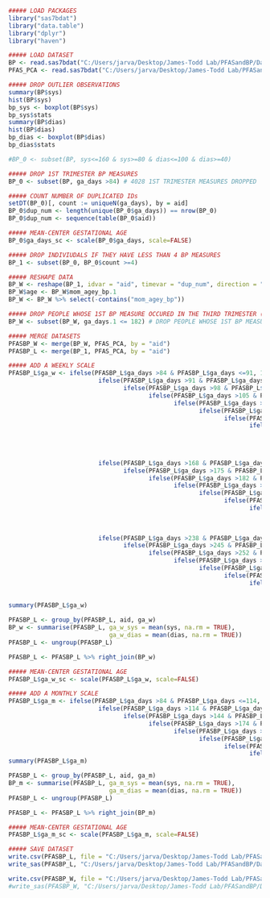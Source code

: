 ```{r}
##### LOAD PACKAGES
library("sas7bdat")
library("data.table")
library("dplyr")
library("haven")

##### LOAD DATASET
BP <- read.sas7bdat("C:/Users/jarva/Desktop/James-Todd Lab/PFASandBP/Data/mage.sas7bdat")
PFAS_PCA <- read.sas7bdat("C:/Users/jarva/Desktop/James-Todd Lab/PFASandBP/Data/PFAS_PCA.sas7bdat")

```

```{r}
##### DROP OUTLIER OBSERVATIONS
summary(BP$sys)
hist(BP$sys)
bp_sys <- boxplot(BP$sys)
bp_sys$stats
summary(BP$dias)
hist(BP$dias)
bp_dias <- boxplot(BP$dias)
bp_dias$stats

#BP_0 <- subset(BP, sys<=160 & sys>=80 & dias<=100 & dias>=40)

##### DROP 1ST TRIMESTER BP MEASURES
BP_0 <- subset(BP, ga_days >84) # 4028 1ST TRIMESTER MEASURES DROPPED

##### COUNT NUMBER OF DUPLICATED IDs
setDT(BP_0)[, count := uniqueN(ga_days), by = aid]
BP_0$dup_num <- length(unique(BP_0$ga_days)) == nrow(BP_0)
BP_0$dup_num <- sequence(table(BP_0$aid))

##### MEAN-CENTER GESTATIONAL AGE
BP_0$ga_days_sc <- scale(BP_0$ga_days, scale=FALSE)

```

```{r}
##### DROP INDIVIUDALS IF THEY HAVE LESS THAN 4 BP MEASURES
BP_1 <- subset(BP_0, BP_0$count >=4)

##### RESHAPE DATA
BP_W <- reshape(BP_1, idvar = "aid", timevar = "dup_num", direction = "wide")
BP_W$age <- BP_W$mom_agey_bp.1
BP_W <- BP_W %>% select(-contains("mom_agey_bp"))

##### DROP PEOPLE WHOSE 1ST BP MEASURE OCCURED IN THE THIRD TRIMESTER (N = 2)
BP_W <- subset(BP_W, ga_days.1 <= 182) # DROP PEOPLE WHOSE 1ST BP MEASURE OCCURED IN THE THIRD TRIMESTER (N = 2)

##### MERGE DATASETS
PFASBP_W <- merge(BP_W, PFAS_PCA, by = "aid")
PFASBP_L <- merge(BP_1, PFAS_PCA, by = "aid")

```

```{r}
##### ADD A WEEKLY SCALE
PFASBP_L$ga_w <- ifelse(PFASBP_L$ga_days >84 & PFASBP_L$ga_days <=91, 13,
                         ifelse(PFASBP_L$ga_days >91 & PFASBP_L$ga_days <=98, 14,
                                ifelse(PFASBP_L$ga_days >98 & PFASBP_L$ga_days <=105, 15,
                                       ifelse(PFASBP_L$ga_days >105 & PFASBP_L$ga_days <=112, 16,
                                              ifelse(PFASBP_L$ga_days >112 & PFASBP_L$ga_days <=119, 17,
                                                     ifelse(PFASBP_L$ga_days >119 & PFASBP_L$ga_days <=126, 18,
                                                            ifelse(PFASBP_L$ga_days >126 & PFASBP_L$ga_days <=133, 19, 
                                                                   ifelse(PFASBP_L$ga_days >133 & PFASBP_L$ga_days <=140, 20, 
                                                                          ifelse(PFASBP_L$ga_days >140 & PFASBP_L$ga_days <=147, 21,
                                                                                 ifelse(PFASBP_L$ga_days >147 & PFASBP_L$ga_days <=154, 22, 
                                                                                        ifelse(PFASBP_L$ga_days >154 & PFASBP_L$ga_days <=161, 23,
                                                                                            ifelse(PFASBP_L$ga_days >161 & PFASBP_L$ga_days <=168, 24,
                         ifelse(PFASBP_L$ga_days >168 & PFASBP_L$ga_days <=175, 25,
                                ifelse(PFASBP_L$ga_days >175 & PFASBP_L$ga_days <=182, 26,
                                       ifelse(PFASBP_L$ga_days >182 & PFASBP_L$ga_days <=189, 27,
                                              ifelse(PFASBP_L$ga_days >189 & PFASBP_L$ga_days <=196, 27,
                                                     ifelse(PFASBP_L$ga_days >196 & PFASBP_L$ga_days <=203, 29,
                                                            ifelse(PFASBP_L$ga_days >203 & PFASBP_L$ga_days <=210, 30, 
                                                                   ifelse(PFASBP_L$ga_days >210 & PFASBP_L$ga_days <=217, 31, 
                                                                          ifelse(PFASBP_L$ga_days >217 & PFASBP_L$ga_days <=224, 32,
                                                                                 ifelse(PFASBP_L$ga_days >224 & PFASBP_L$ga_days <=231, 33, 
                                                                                        ifelse(PFASBP_L$ga_days >231 & PFASBP_L$ga_days <=238, 34,
                         ifelse(PFASBP_L$ga_days >238 & PFASBP_L$ga_days <=245, 35,
                                ifelse(PFASBP_L$ga_days >245 & PFASBP_L$ga_days <=252, 36,
                                       ifelse(PFASBP_L$ga_days >252 & PFASBP_L$ga_days <=259, 37,
                                              ifelse(PFASBP_L$ga_days >259 & PFASBP_L$ga_days <=266, 38,
                                                     ifelse(PFASBP_L$ga_days >266 & PFASBP_L$ga_days <=273, 39,
                                                            ifelse(PFASBP_L$ga_days >273 & PFASBP_L$ga_days <=280, 40, 
                                                                   ifelse(PFASBP_L$ga_days >280 & PFASBP_L$ga_days <=287, 41, 
                                                                          ifelse(PFASBP_L$ga_days >287 & PFASBP_L$ga_days <=294, 42,
                                                                                 ifelse(PFASBP_L$ga_days >294 & PFASBP_L$ga_days <=301, 43, 0)))))))))))))))))))))))))))))))
summary(PFASBP_L$ga_w)

PFASBP_L <- group_by(PFASBP_L, aid, ga_w)
BP_w <- summarise(PFASBP_L, ga_w_sys = mean(sys, na.rm = TRUE),
                            ga_w_dias = mean(dias, na.rm = TRUE))
PFASBP_L <- ungroup(PFASBP_L)

PFASBP_L <- PFASBP_L %>% right_join(BP_w)

##### MEAN-CENTER GESTATIONAL AGE
PFASBP_L$ga_w_sc <- scale(PFASBP_L$ga_w, scale=FALSE)

```

```{r}
##### ADD A MONTHLY SCALE
PFASBP_L$ga_m <- ifelse(PFASBP_L$ga_days >84 & PFASBP_L$ga_days <=114, 3,
                         ifelse(PFASBP_L$ga_days >114 & PFASBP_L$ga_days <=144, 4,
                                ifelse(PFASBP_L$ga_days >144 & PFASBP_L$ga_days <=174, 5,
                                       ifelse(PFASBP_L$ga_days >174 & PFASBP_L$ga_days <=204, 6,
                                              ifelse(PFASBP_L$ga_days >204 & PFASBP_L$ga_days <=234, 7,
                                                     ifelse(PFASBP_L$ga_days >234 & PFASBP_L$ga_days <=264, 8,
                                                            ifelse(PFASBP_L$ga_days >264 & PFASBP_L$ga_days <=294, 9, 
                                                                   ifelse(PFASBP_L$ga_days >294 & PFASBP_L$ga_days <=324, 10, 0))))))))
summary(PFASBP_L$ga_m)

PFASBP_L <- group_by(PFASBP_L, aid, ga_m)
BP_m <- summarise(PFASBP_L, ga_m_sys = mean(sys, na.rm = TRUE),
                            ga_m_dias = mean(dias, na.rm = TRUE))
PFASBP_L <- ungroup(PFASBP_L)

PFASBP_L <- PFASBP_L %>% right_join(BP_m)

##### MEAN-CENTER GESTATIONAL AGE
PFASBP_L$ga_m_sc <- scale(PFASBP_L$ga_m, scale=FALSE)

```


```{r}
##### SAVE DATASET
write.csv(PFASBP_L, file = "C:/Users/jarva/Desktop/James-Todd Lab/PFASandBP/Data/PFAS_L.csv", row.names = T)
write_sas(PFASBP_L, "C:/Users/jarva/Desktop/James-Todd Lab/PFASandBP/Data/PFAS_L.sas7bdat")

write.csv(PFASBP_W, file = "C:/Users/jarva/Desktop/James-Todd Lab/PFASandBP/Data/PFAS_W.csv", row.names = T)
#write_sas(PFASBP_W, "C:/Users/jarva/Desktop/James-Todd Lab/PFASandBP/Data/PFAS_W.sas7bdat")

```
